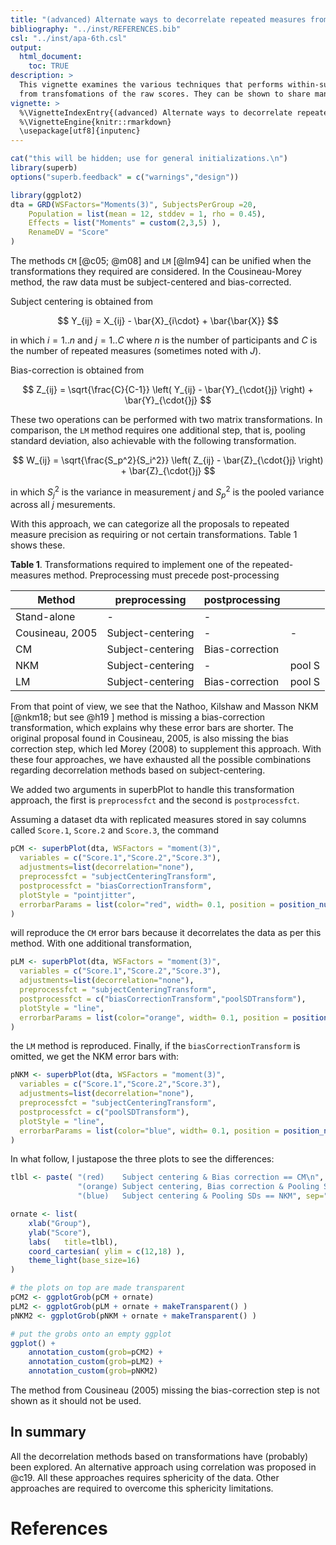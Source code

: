 ---
title: "(advanced) Alternate ways to decorrelate repeated measures from transformations"
bibliography: "../inst/REFERENCES.bib"
csl: "../inst/apa-6th.csl"
output: 
  html_document:
    toc: TRUE
description: >
  This vignette examines the various techniques that performs within-subject decorrelation
  from transfomations of the raw scores. They can be shown to share many elements.
vignette: >
  %\VignetteIndexEntry{(advanced) Alternate ways to decorrelate repeated measures from transformations}
  %\VignetteEngine{knitr::rmarkdown}
  \usepackage[utf8]{inputenc}
---


```{r, echo = FALSE, message = FALSE, results = 'hide'}
cat("this will be hidden; use for general initializations.\n")
library(superb)
options("superb.feedback" = c("warnings","design"))

library(ggplot2)
dta = GRD(WSFactors="Moments(3)", SubjectsPerGroup =20, 
    Population = list(mean = 12, stddev = 1, rho = 0.45),
    Effects = list("Moments" = custom(2,3,5) ),
    RenameDV = "Score"
)

```

The methods ``CM`` [@c05; @m08] and ``LM`` [@lm94] can be unified when 
the transformations they required are considered. In the 
Cousineau-Morey method, the raw data must be subject-centered and bias-corrected. 

Subject centering is obtained from

$$
Y_{ij} = X_{ij} - \bar{X}_{i\cdot} + \bar{\bar{X}}
$$


in which $i = 1..n$ and $j=1..C$ where $n$ is the number of participants and $C$ is the number
of repeated measures (sometimes noted with $J$).

Bias-correction is obtained from

$$
Z_{ij} = \sqrt{\frac{C}{C-1}} \left( Y_{ij} - \bar{Y}_{\cdot{}j} \right) + \bar{Y}_{\cdot{}j}
$$

These two operations 
can be performed with two matrix transformations. In comparison, the ``LM`` 
method requires one additional step, that is, pooling standard deviation, 
also achievable with the following transformation.

$$
W_{ij} = \sqrt{\frac{S_p^2}{S_i^2}} \left( Z_{ij} - \bar{Z}_{\cdot{}j} \right) + \bar{Z}_{\cdot{}j}
$$

in which $S_j^2$ is the variance in measurement $j$ and $S_p^2$ is the pooled variance across all $j$ mesurements.

With this approach, we can categorize all the proposals to repeated measure precision as requiring or 
not certain transformations. Table 1 shows these.

**Table 1**. Transformations required to implement one of the repeated-measures
method. Preprocessing must precede post-processing


| Method			| preprocessing	    | postprocessing    |         |  
|-------------------|-------------------|-------------------|---------|
| Stand-alone		| -			        | -                 |         |
| Cousineau, 2005	| Subject-centering	| -			        | -       |
| CM			    | Subject-centering	| Bias-correction	|         |
| NKM			    | Subject-centering	| -			        | pool S  | 
| LM			    | Subject-centering	| Bias-correction	| pool S  |

	 
From that point of view, we see that the Nathoo, Kilshaw and Masson NKM [@nkm18; but see @h19  ] method is missing a 
bias-correction transformation, which explains why these error bars are shorter. The original 
proposal found in Cousineau, 2005, is also missing the bias correction step, which led Morey (2008) 
to supplement this approach. With these four approaches, we have exhausted all the possible combinations 
regarding decorrelation methods based on subject-centering.

We added two arguments in superbPlot to handle this transformation approach, the first is ``preprocessfct`` 
and the second is ``postprocessfct``. 

Assuming a dataset dta with replicated measures stored in say columns called ``Score.1``, ``Score.2`` and
``Score.3``, the command

```{r}
pCM <- superbPlot(dta, WSFactors = "moment(3)",     
  variables = c("Score.1","Score.2","Score.3"), 
  adjustments=list(decorrelation="none"),
  preprocessfct = "subjectCenteringTransform",
  postprocessfct = "biasCorrectionTransform",
  plotStyle = "pointjitter",
  errorbarParams = list(color="red", width= 0.1, position = position_nudge(-0.05) )
)
```

will reproduce the ``CM`` error bars because it decorrelates the data as per
this method. With one additional transformation, 

```{r}
pLM <- superbPlot(dta, WSFactors = "moment(3)", 
  variables = c("Score.1","Score.2","Score.3"), 
  adjustments=list(decorrelation="none"),
  preprocessfct = "subjectCenteringTransform",
  postprocessfct = c("biasCorrectionTransform","poolSDTransform"),
  plotStyle = "line",
  errorbarParams = list(color="orange", width= 0.1, position = position_nudge(-0.0) )
)
```

the ``LM`` method is reproduced. Finally, if the ``biasCorrectionTransform`` is omitted, we get the NKM error bars with:


```{r}
pNKM <- superbPlot(dta, WSFactors = "moment(3)", 
  variables = c("Score.1","Score.2","Score.3"), 
  adjustments=list(decorrelation="none"),
  preprocessfct = "subjectCenteringTransform",
  postprocessfct = c("poolSDTransform"),
  plotStyle = "line",
  errorbarParams = list(color="blue", width= 0.1, position = position_nudge(+0.05) )
)
```

In what follow, I justapose the three plots to see the differences:

```{r, fig.height=4, fig.width=7, fig.cap = "**Figure 1**. Plot of the tree decorrelation methods based on subject transformation."}
tlbl <- paste( "(red)    Subject centering & Bias correction == CM\n",
               "(orange) Subject centering, Bias correction & Pooling SDs == LM\n",
               "(blue)   Subject centering & Pooling SDs == NKM", sep="")

ornate <- list(
    xlab("Group"),
    ylab("Score"),
    labs(   title=tlbl),
    coord_cartesian( ylim = c(12,18) ),
    theme_light(base_size=16)
)

# the plots on top are made transparent
pCM2 <- ggplotGrob(pCM + ornate)
pLM2 <- ggplotGrob(pLM + ornate + makeTransparent() )
pNKM2 <- ggplotGrob(pNKM + ornate + makeTransparent() )

# put the grobs onto an empty ggplot 
ggplot() + 
    annotation_custom(grob=pCM2) + 
    annotation_custom(grob=pLM2) + 
    annotation_custom(grob=pNKM2)
```

The method from Cousineau (2005) missing the bias-correction step
is not shown as it should not be used.



## In summary

All the decorrelation methods based on transformations have (probably) been
explored. An alternative approach using correlation was proposed in @c19. All
these approaches requires sphericity of the data.
Other approaches are required to overcome this sphericity limitations.






# References
